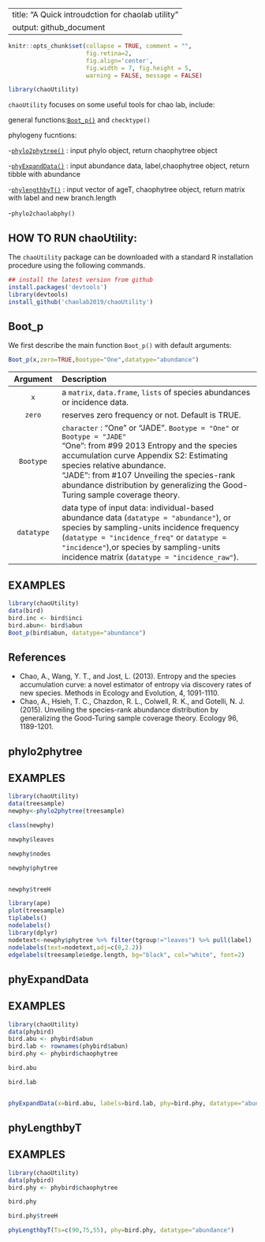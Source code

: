
---
title: "A Quick introudction for chaolab utility"
output: github_document
---


<!-- README.md is generated from README.Rmd. Please edit that file -->

```r
knitr::opts_chunk$set(collapse = TRUE, comment = "", 
                      fig.retina=2,
                      fig.align='center',
                      fig.width = 7, fig.height = 5,
                      warning = FALSE, message = FALSE)
```

```r
library(chaoUtility)
```
`chaoUtility` focuses on some useful tools for chao lab, include:

general functions:[`Boot_p()`](#boot_p) and `checktype()`

phylogeny fucntions:

-[`phylo2phytree()`](#phylo2phytree) : input phylo object, return chaophytree object

-[`phyExpandData()`](#phyexpanddata) : input abundance data, label,chaophytree object, return tibble with abundance

-[`phylengthbyT()`](#phylengthbyt) : input vector of ageT, chaophytree object, return matrix with label and new branch.length

-`phylo2chaolabphy()`



## HOW TO RUN chaoUtility:
The `chaoUtility` package can be downloaded with a standard R installation procedure using the following commands.

```r
## install the latest version from github
install.packages('devtools')
library(devtools)
install_github('chaolab2019/chaoUtility')


```


## Boot_p 



We first describe the main function `Boot_p()` with default arguments: 

```r
Boot_p(x,zero=TRUE,Bootype="One",datatype="abundance")
```
<table style="width:100%;">
<colgroup>
<col width="20%">
<col width="80%">
</colgroup>
<thead>
<tr class="header">
<th align="center">Argument</th>
<th align="left">Description</th>
</tr>
</thead>
<tbody>

<tr class="odd">
<td align="center"><code>x</code></td>
<td align="left">a <code>matrix</code>, <code>data.frame</code>, <code>lists</code> of species abundances or incidence data.</td>
</tr>
<tr class="even">
<td align="center"><code>zero</code></td>
<td align="left">reserves zero frequency or not. Default is TRUE.</td>
</tr>
<tr class="odd">
<td align="center"><code>Bootype</code></td>
<td align="left"> <code>character</code> : "One" or "JADE". `Bootype = "One"` or `Bootype = "JADE"` <br> "One": from #99 2013 Entropy and the species accumulation curve Appendix S2: Estimating species relative abundance. <br>"JADE": from #107 Unveiling the species-rank abundance distribution by generalizing the Good-Turing sample coverage theory. </td>
<tr class="even">
<td align="center"><code>datatype</code></td>
<td align="left">data type of input data: individual-based abundance data (`datatype = "abundance"`), or species by sampling-units incidence frequency (`datatype = "incidence_freq"` or `datatype = "incidence"`),or species by sampling-units incidence matrix (`datatype = "incidence_raw"`).</td>

</tbody>
</table>
## EXAMPLES

```r
library(chaoUtility)
data(bird)
bird.inc <- bird$inci
bird.abun<- bird$abun
Boot_p(bird$abun, datatype="abundance")
```
## References
- Chao, A., Wang, Y. T., and Jost, L. (2013). Entropy and the species accumulation curve: a novel estimator of entropy via discovery rates of new species. Methods in Ecology and Evolution, 4, 1091-1110. 
- Chao, A., Hsieh, T. C., Chazdon, R. L., Colwell, R. K., and Gotelli, N. J. (2015). Unveiling the species-rank abundance distribution by generalizing the Good-Turing sample coverage theory. Ecology 96, 1189-1201.



## phylo2phytree


## EXAMPLES

```r
library(chaoUtility)
data(treesample)
newphy<-phylo2phytree(treesample)

class(newphy)
```


```r
newphy$leaves

newphy$nodes

newphy$phytree


newphy$treeH
```

```r
library(ape)
plot(treesample)
tiplabels()
nodelabels()
library(dplyr)
nodetext<-newphy$phytree %>% filter(tgroup!="leaves") %>% pull(label)
nodelabels(text=nodetext,adj=c(0,2.2))
edgelabels(treesample$edge.length, bg="black", col="white", font=2)
```


## phyExpandData


## EXAMPLES

```r
library(chaoUtility)
data(phybird)
bird.abu <- phybird$abun
bird.lab <- rownames(phybird$abun)
bird.phy <- phybird$chaophytree

bird.abu

bird.lab


phyExpandData(x=bird.abu, labels=bird.lab, phy=bird.phy, datatype="abundance")


```

## phyLengthbyT


## EXAMPLES

```r
library(chaoUtility)
data(phybird)
bird.phy <- phybird$chaophytree

bird.phy

bird.phy$treeH

phyLengthbyT(Ts=c(90,75,55), phy=bird.phy, datatype="abundance")


```


